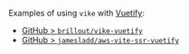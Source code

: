 Examples of using `vike` with [Vuetify](https://vuetifyjs.com/):
 - [GitHub > `brillout/vike-vuetify`](https://github.com/brillout/vike-vuetify)
 - [GitHub > `jamesladd/aws-vite-ssr-vuetify`](https://github.com/jamesladd/aws-vite-ssr-vuetify)
